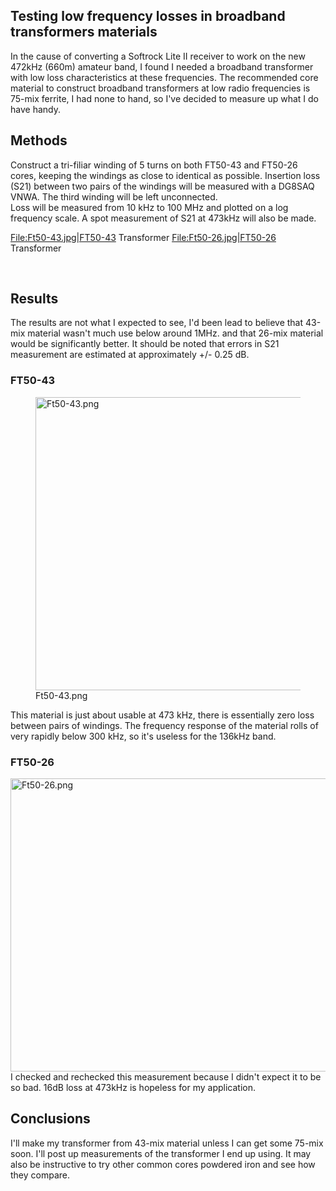 == Testing low frequency losses in broadband transformers materials  ==

In the cause of converting a Softrock Lite II receiver to work on the new 472kHz (660m) amateur band, I found I needed a broadband transformer with low loss characteristics at these frequencies. The recommended core material to construct broadband transformers at low radio frequencies is 75-mix ferrite, I had none to hand, so I've decided to measure up what I do have handy. 

== Methods  ==

Construct a tri-filiar winding of 5 turns on both FT50-43 and FT50-26 cores, keeping the windings as close to identical as possible. Insertion loss (S21) between two pairs of the windings will be measured with a DG8SAQ VNWA. The third winding will be left unconnected. <br> 

Loss will be measured from 10 kHz to 100 MHz and plotted on a log frequency scale. A spot measurement of S21 at 473kHz will also be made. 

<gallery caption="Broadband transformers under test - Click Image for larger version" perrow="3" widths="250px">
File:Ft50-43.jpg|FT50-43 Transformer 
File:Ft50-26.jpg|FT50-26 Transformer 
</gallery><br> 

== Results  ==

The results are not what I&nbsp;expected to see, I'd been lead to believe that 43-mix material wasn't much use below around 1MHz. and that 26-mix material would be significantly better. It should be noted that errors in S21 measurement are estimated at approximately +/- 0.25 dB.

=== FT50-43 ===

[[Image:Ft50-43.png|thumb|center|800x469px]]

This material is just about usable at 473 kHz, there is essentially zero loss between pairs of windings. The frequency response of the material rolls of very rapidly below 300 kHz, so it's useless for the 136kHz band. 

=== FT50-26 ===

[[Image:Ft50-26.png|thumb|center|800x469px]]I&nbsp;checked and rechecked this measurement because I&nbsp;didn't expect it to be so bad. 16dB loss at 473kHz is hopeless for my application.

== Conclusions ==

I'll make my transformer from 43-mix material unless I&nbsp;can get some 75-mix soon. I'll post up measurements of the transformer I&nbsp;end up using. It may also be instructive to try other common cores powdered iron and see how they compare.